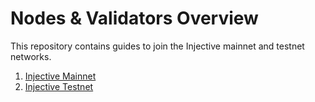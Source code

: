 # Nodes & Validators Overview

This repository contains guides to join the Injective mainnet and testnet networks.

1. [Injective Mainnet](./running-a-node/mainnet.md)
2. [Injective Testnet](./running-a-node/testnet.md)


 <DocCardList />

